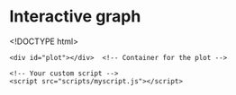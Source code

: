 # Interactive graph

<!DOCTYPE html>
<html lang="en">
<head>
    <meta charset="UTF-8">
    <meta name="viewport" content="width=device-width, initial-scale=1.0">
    <title>Parallel Coordinates</title>

    <!-- Include D3.js -->
    <script src="https://d3js.org/d3.v7.min.js"></script>

    <!-- Include d3-parcoords (local file in 'scripts' folder) -->
    <script src="scripts/d3.parcoords.js"></script>
</head>
<body>

    <div id="plot"></div>  <!-- Container for the plot -->

    <!-- Your custom script -->
    <script src="scripts/myscript.js"></script>
</body>
</html>